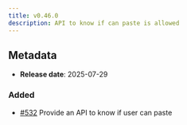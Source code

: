 ```yaml
---
title: v0.46.0
description: API to know if can paste is allowed
---
```


## Metadata

- **Release date**: 2025-07-29

### Added

- [#532](https://github.com/InditexTech/weavejs/issues/532) Provide an API to know if user can paste
